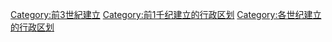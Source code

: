 [[Category:前3世紀建立|Category:前3世紀建立]]
[[Category:前1千纪建立的行政区划|Category:前1千纪建立的行政区划]]
[[Category:各世纪建立的行政区划|Category:各世纪建立的行政区划]]